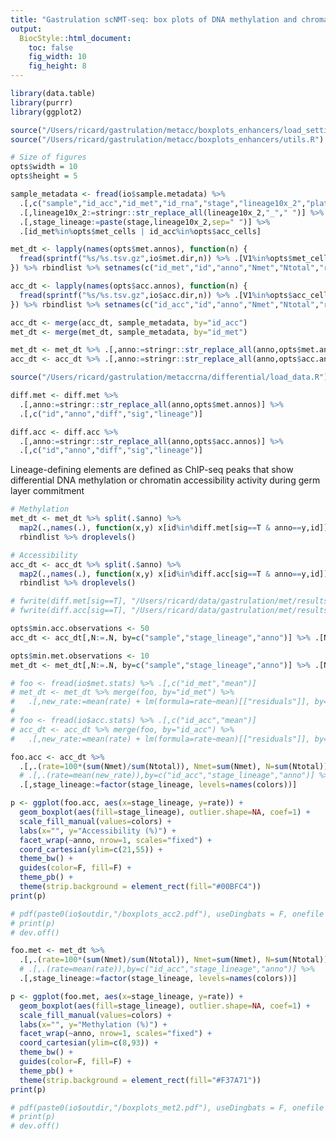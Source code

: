 ```yaml
---
title: "Gastrulation scNMT-seq: box plots of DNA methylation and chromatin accessibiliy levels in lineage-defining enhancers"
output:
  BiocStyle::html_document: 
    toc: false
    fig_width: 10
    fig_height: 8
---
```


```r
library(data.table)
library(purrr)
library(ggplot2)
```

<!-- Define I/O and options -->
```r
source("/Users/ricard/gastrulation/metacc/boxplots_enhancers/load_settings.R")
source("/Users/ricard/gastrulation/metacc/boxplots_enhancers/utils.R")

# Size of figures
opts$width = 10
opts$height = 5
```

<!-- Load sample metadata -->
```r
sample_metadata <- fread(io$sample.metadata) %>%
  .[,c("sample","id_acc","id_met","id_rna","stage","lineage10x_2","plate")] %>%
  .[,lineage10x_2:=stringr::str_replace_all(lineage10x_2,"_"," ")] %>% 
  .[,stage_lineage:=paste(stage,lineage10x_2,sep=" ")] %>%
  .[id_met%in%opts$met_cells | id_acc%in%opts$acc_cells]
```

<!-- Load methylation data -->
```r
met_dt <- lapply(names(opts$met.annos), function(n) {
  fread(sprintf("%s/%s.tsv.gz",io$met.dir,n)) %>% .[V1%in%opts$met_cells]
}) %>% rbindlist %>% setnames(c("id_met","id","anno","Nmet","Ntotal","rate"))
```

<!-- Load accessibility data -->
```r
acc_dt <- lapply(names(opts$acc.annos), function(n) {
  fread(sprintf("%s/%s.tsv.gz",io$acc.dir,n)) %>% .[V1%in%opts$acc_cells]
}) %>% rbindlist %>% setnames(c("id_acc","id","anno","Nmet","Ntotal","rate"))
```

<!-- Merge data with metadata -->
```r
acc_dt <- merge(acc_dt, sample_metadata, by="id_acc")
met_dt <- merge(met_dt, sample_metadata, by="id_met")
```

<!-- Rename annotations -->
```r
met_dt <- met_dt %>% .[,anno:=stringr::str_replace_all(anno,opts$met.annos)]
acc_dt <- acc_dt %>% .[,anno:=stringr::str_replace_all(anno,opts$acc.annos)]
```

<!-- Load results from the differential analysis -->
```r
source("/Users/ricard/gastrulation/metaccrna/differential/load_data.R")

diff.met <- diff.met %>%
  .[,anno:=stringr::str_replace_all(anno,opts$met.annos)] %>%
  .[,c("id","anno","diff","sig","lineage")]

diff.acc <- diff.acc %>%
  .[,anno:=stringr::str_replace_all(anno,opts$acc.annos)] %>%
  .[,c("id","anno","diff","sig","lineage")]
```

<!-- Subset lineage-defining sites -->
Lineage-defining elements are defined as ChIP-seq peaks that show differential DNA methylation or chromatin accessibility activity during germ layer commitment

```r
# Methylation
met_dt <- met_dt %>% split(.$anno) %>%
  map2(.,names(.), function(x,y) x[id%in%diff.met[sig==T & anno==y,id]]) %>%
  rbindlist %>% droplevels()

# Accessibility
acc_dt <- acc_dt %>% split(.$anno) %>%
  map2(.,names(.), function(x,y) x[id%in%diff.acc[sig==T & anno==y,id]]) %>%
  rbindlist %>% droplevels()
```

```r
# fwrite(diff.met[sig==T], "/Users/ricard/data/gastrulation/met/results/differential/diffmet.txt", sep="\t")
# fwrite(diff.acc[sig==T], "/Users/ricard/data/gastrulation/met/results/differential/diffacc.txt", sep="\t")
```

<!-- Filter by minimum number of measurements per cell -->
```r
opts$min.acc.observations <- 50
acc_dt <- acc_dt[,N:=.N, by=c("sample","stage_lineage","anno")] %>% .[N>=opts$min.acc.observations] %>% .[,N:=NULL]

opts$min.met.observations <- 10
met_dt <- met_dt[,N:=.N, by=c("sample","stage_lineage","anno")] %>% .[N>=opts$min.met.observations] %>% .[,N:=NULL]
```

<!-- Regress out differences in global methylation or accessibility rate -->
```r
# foo <- fread(io$met.stats) %>% .[,c("id_met","mean")]
# met_dt <- met_dt %>% merge(foo, by="id_met") %>%
#   .[,new_rate:=mean(rate) + lm(formula=rate~mean)[["residuals"]], by=c("id","anno")]
# 
# foo <- fread(io$acc.stats) %>% .[,c("id_acc","mean")]
# acc_dt <- acc_dt %>% merge(foo, by="id_acc") %>%
#   .[,new_rate:=mean(rate) + lm(formula=rate~mean)[["residuals"]], by=c("id","anno")]
```

<!-- Boxplots with accessibility rate per genomic context and stage_lineage -->
```r
foo.acc <- acc_dt %>%
  .[,.(rate=100*(sum(Nmet)/sum(Ntotal)), Nmet=sum(Nmet), N=sum(Ntotal)),by=c("sample","stage_lineage","anno")] %>%
  # .[,.(rate=mean(new_rate)),by=c("id_acc","stage_lineage","anno")] %>%
  .[,stage_lineage:=factor(stage_lineage, levels=names(colors))]

p <- ggplot(foo.acc, aes(x=stage_lineage, y=rate)) +
  geom_boxplot(aes(fill=stage_lineage), outlier.shape=NA, coef=1) +
  scale_fill_manual(values=colors) +
  labs(x="", y="Accessibility (%)") +
  facet_wrap(~anno, nrow=1, scales="fixed") +
  coord_cartesian(ylim=c(21,55)) +
  theme_bw() +
  guides(color=F, fill=F) +
  theme_pb() +
  theme(strip.background = element_rect(fill="#00BFC4"))
print(p)

# pdf(paste0(io$outdir,"/boxplots_acc2.pdf"), useDingbats = F, onefile = F, width=14, height=6)
# print(p)
# dev.off()
```

<!-- Boxplots with methylation rate per genomic context and stage_lineage -->
```r
foo.met <- met_dt %>%
  .[,.(rate=100*(sum(Nmet)/sum(Ntotal)), Nmet=sum(Nmet), N=sum(Ntotal)),by=c("sample","stage_lineage","anno")] %>%
  # .[,.(rate=mean(rate)),by=c("id_acc","stage_lineage","anno")] %>%
  .[,stage_lineage:=factor(stage_lineage, levels=names(colors))]

p <- ggplot(foo.met, aes(x=stage_lineage, y=rate)) +
  geom_boxplot(aes(fill=stage_lineage), outlier.shape=NA, coef=1) +
  scale_fill_manual(values=colors) +
  labs(x="", y="Methylation (%)") +
  facet_wrap(~anno, nrow=1, scales="fixed") +
  coord_cartesian(ylim=c(8,93)) +
  theme_bw() +
  guides(color=F, fill=F) +
  theme_pb() +
  theme(strip.background = element_rect(fill="#F37A71"))
print(p)

# pdf(paste0(io$outdir,"/boxplots_met2.pdf"), useDingbats = F, onefile = F, width=14, height=6)
# print(p)
# dev.off()
```
